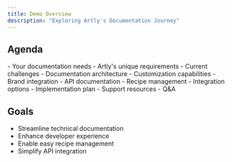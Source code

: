 ```yaml
---
title: Demo Overview
description: "Exploring Artly's Documentation Journey"
---
```


## Agenda

<CardGroup cols={2}>
  <Card title="Introduction" icon="handshake">
    - Your documentation needs
    - Artly's unique requirements
    - Current challenges
  </Card>
  <Card title="Platform Overview" icon="rocket">
    - Documentation architecture
    - Customization capabilities
    - Brand integration
  </Card>
</CardGroup>

<CardGroup cols={2}>
  <Card title="Live Demo" icon="play">
    - API documentation
    - Recipe management
    - Integration options
  </Card>
  <Card title="Next Steps" icon="arrow-right">
    - Implementation plan
    - Support resources
    - Q&A
  </Card>
</CardGroup>

## Goals
- Streamline technical documentation
- Enhance developer experience
- Enable easy recipe management
- Simplify API integration

